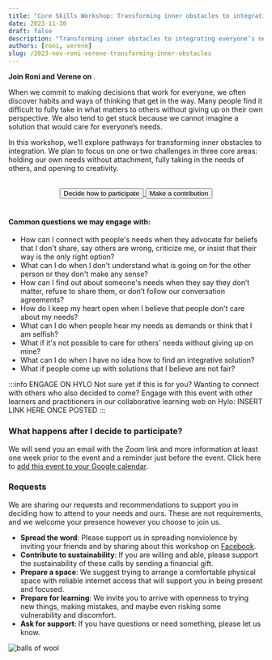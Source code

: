 ```yaml
---
title: "Core Skills Workshop: Transforming inner obstacles to integrating everyone’s needs"
date: 2023-11-30
draft: false
description: "Transforming inner obstacles to integrating everyone’s needs. A Convergent Facilitation Core Skills Workshop with Roni and Verene."
authors: [roni, verene]
slug: /2023-nov-roni-verene-transforming-inner-obstacles
---
```



<p>
<b>Join Roni and Verene on</b> <LocalTime year={2023} month={11} day={30} startHour={15} startMinute={0} endHour={18} endMinute={0}/>.
</p>


When we commit to making decisions that work for everyone, we often discover habits and ways of thinking that get in the way. Many people find it difficult to fully take in what matters to others without giving up on their own perspective. We also tend to get stuck because we cannot imagine a solution that would care for everyone’s needs.

In this workshop, we’ll explore pathways for transforming inner obstacles to integration. We plan to focus on one or two challenges in three core areas: holding our own needs without attachment, fully taking in the needs of others, and opening to creativity.

<!--truncate-->


<center>
  <br/>
  <a href="https://forms.gle/gYx4iQyjZfpCq1448"> 
    <button className="button button--primary" type="submit">
    Decide how to participate
    </button>
  </a>
  <a href="https://www.paypal.com/donate/?hosted_button_id=8NV5PC2GQ9TLL"> 
    <button className="button button--secondary" type="submit">
    Make a contribution
    </button>
  </a>
  <br/>
  <br/>
</center> 


#### Common questions we may engage with:

- How can I connect with people's needs when they advocate for beliefs that I don't share, say others are wrong, criticize me, or insist that their way is the only right option?
- What can I do when I don't understand what is going on for the other person or they don't make any sense?
- How can I find out about someone's needs when they say they don’t matter, refuse to share them, or don’t follow our conversation agreements?
- How do I keep my heart open when I believe that people don't care about my needs?
- What can I do when people hear my needs as demands or think that I am selfish?
- What if it's not possible to care for others’ needs without giving up on mine?
- What can I do when I have no idea how to find an integrative solution?
- What if people come up with solutions that I believe are not fair?


:::info ENGAGE ON HYLO
Not sure yet if this is for you? Wanting to connect with others who also decided to come? Engage with this event with other learners and practitioners in our collaborative learning web on Hylo: INSERT LINK HERE ONCE POSTED
:::

### What happens after I decide to participate?

We will send you an email with the Zoom link and more information at least one week prior to the event and a reminder just before the event. Click here to [add this event to your Google calendar](http://www.google.com/calendar/event?action=TEMPLATE&dates=20231130T150000Z%2F20231130T180000Z&text=CF%20Workshop%3A%20Transforming%20inner%20obstacles%20with%20Roni%20and%20Verene&location=&details=Full%20event%20description%3A%20https%3A%2F%2Fgrow.convergentfacilitation.org%2F2023-nov-roni-verene-transforming-inner-obstacles%0A%0AThe%20Zoom%20link%20you%20get%20through%20email%20after%20filling%20out%20our%20form%20%22Decide%20how%20to%20participate%3A%20https%3A%2F%2Fforms.gle%2FfawfqpE4JTaVPSEr8%22).

### Requests


We are sharing our requests and recommendations to support you in deciding how to attend to your needs and ours. These are not requirements, and we welcome your presence however you choose to join us.

- **Spread the word**: Please support us in spreading nonviolence by inviting your friends and by sharing about this workshop on [Facebook](https://www.facebook.com/convergentfacilitation).
- **Contribute to sustainability**: If you are willing and able, please support the sustainability of these calls by sending a financial gift.
- **Prepare a space**: We suggest trying to arrange a comfortable physical space with reliable internet access that will support you in being present and focused.
- **Prepare for learning**: We invite you to arrive with openness to trying new things, making mistakes, and maybe even risking some vulnerability and discomfort.
- **Ask for support**: If you have questions or need something, please let us know.

![balls of wool](/img/balls-of-whool-cropped.jpg)
